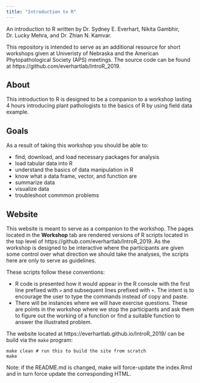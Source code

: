 ```yaml
---
title: "Introduction to R"
---
```



An introduction to R written by Dr. Sydney E. Everhart, Nikita Gambhir, Dr. Lucky Mehra, and Dr. Zhian N. Kamvar.

This repository is intended to serve as an additional resource for short 
workshops given at Univeristy of Nebraska and the American Phytopathological Society (APS) meetings. The source code can be found at https://github.com/everhartlab/IntroR_2019.

## About 

This introduction to R is designed to be a companion to a workshop lasting 4 
hours introducing plant pathologists to the basics of R by using field data example. 

## Goals

As a result of taking this workshop you should be able to:

 - find, download, and load necessary packages for analysis
 - load tabular data into R
 - understand the basics of data manipulation in R
 - know what a data frame, vector, and function are
 - summarize data
 - visualize data
 - troubleshoot commmon problems


## Website

This website is meant to serve as a companion to the workshop. The pages located
in the **Workshop** tab are rendered versions of R scripts located in the top 
level of https://github.com/everhartlab/IntroR_2019. As the workshop is designed to
be interactive where the participants are given some control over what direction
we should take the analyses, the scripts here are only to serve as guidelines.

These scripts follow these conventions:

 - R code is presented how it would appear in the R console with the first line
   prefixed with `>` and subsequent lines prefixed with `+`. The intent is to
   encourage the user to type the commands instead of copy and paste.
 - There will be instances where we will have exercise questions. These are
   points in the workshop where we stop the participants and ask them to 
   figure out the working of a function or find a suitable function to answer
   the illustrated problem.



The website located at https://everhartlab.github.io/IntroR_2019/ can be build via the
`make` program:

```make
make clean # run this to build the site from scratch
make
```

Note: if the README.md is changed, make will force-update the index.Rmd and in
turn force update the corresponding HTML.
